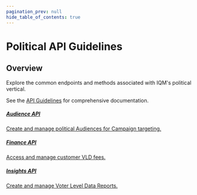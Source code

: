 ```yaml
---
pagination_prev: null
hide_table_of_contents: true
---
```



# Political API Guidelines

## Overview

Explore the common endpoints and methods associated with IQM's political vertical.

See the [API Guidelines](/Guidelines/) for comprehensive documentation. 

<Columns>
<Column>
    <a class='card' href="Audience-Segments">
    <Card className='indexCards'>
    <CardHeader>
      <h5><Doc /> Audience API</h5>
    </CardHeader>
    <CardBody>
      Create and manage political Audiences for Campaign targeting. 
    </CardBody>
  </Card>
  </a>
</Column>
<Column>
    <a class='card' href="Finance">
    <Card className='indexCards'>
    <CardHeader>
      <h5><Doc /> Finance API</h5>
    </CardHeader>
    <CardBody>
      Access and manage customer VLD fees.
    </CardBody>
  </Card>
  </a>
</Column>
<Column>
  <a class='card' href="/political-vertical/insights-vld">
    <Card className='indexCards'>
      <CardHeader>
        <h5><Doc /> Insights API</h5>
      </CardHeader>
      <CardBody>
        Create and manage Voter Level Data Reports.
      </CardBody>
    </Card>
  </a>
</Column>
</Columns>
